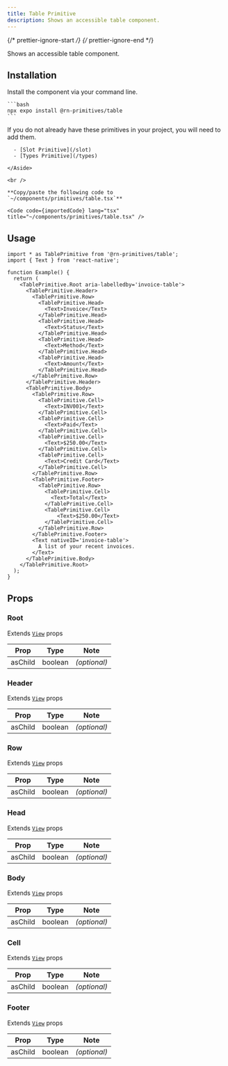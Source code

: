 ```yaml
---
title: Table Primitive
description: Shows an accessible table component.
---
```


{/* prettier-ignore-start */}
{/* prettier-ignore-end */}


Shows an accessible table component.

## Installation

<Tabs>
  <TabItem label="NPM">

  Install the component via your command line.

    ```bash
    npx expo install @rn-primitives/table
    ```

  </TabItem>
  <TabItem label="Manual">
    <Aside title="Uses shared primitives">
      If you do not already have these primitives in your project, you will need to add them.

      - [Slot Primitive](/slot)
      - [Types Primitive](/types)
      
    </Aside>

    <br />

    **Copy/paste the following code to `~/components/primitives/table.tsx`**

    <Code code={importedCode} lang="tsx" title="~/components/primitives/table.tsx" />
  </TabItem>
</Tabs>

## Usage

```tsx
import * as TablePrimitive from '@rn-primitives/table';
import { Text } from 'react-native';

function Example() {
  return (
    <TablePrimitive.Root aria-labelledby='invoice-table'>
      <TablePrimitive.Header>
        <TablePrimitive.Row>
          <TablePrimitive.Head>
            <Text>Invoice</Text>
          </TablePrimitive.Head>
          <TablePrimitive.Head>
            <Text>Status</Text>
          </TablePrimitive.Head>
          <TablePrimitive.Head>
            <Text>Method</Text>
          </TablePrimitive.Head>
          <TablePrimitive.Head>
            <Text>Amount</Text>
          </TablePrimitive.Head>
        </TablePrimitive.Row>
      </TablePrimitive.Header>
      <TablePrimitive.Body>
        <TablePrimitive.Row>
          <TablePrimitive.Cell>
            <Text>INV001</Text>
          </TablePrimitive.Cell>
          <TablePrimitive.Cell>
            <Text>Paid</Text>
          </TablePrimitive.Cell>
          <TablePrimitive.Cell>
            <Text>$250.00</Text>
          </TablePrimitive.Cell>
          <TablePrimitive.Cell>
            <Text>Credit Card</Text>
          </TablePrimitive.Cell>
        </TablePrimitive.Row>
        <TablePrimitive.Footer>
          <TablePrimitive.Row>
            <TablePrimitive.Cell>
              <Text>Total</Text>
            </TablePrimitive.Cell>
            <TablePrimitive.Cell>
                <Text>$250.00</Text>
            </TablePrimitive.Cell>
          </TablePrimitive.Row>
        </TablePrimitive.Footer>
        <Text nativeID='invoice-table'>
          A list of your recent invoices.
        </Text>
      </TablePrimitive.Body>
    </TablePrimitive.Root>
  );
}

```

## Props

### Root

Extends [`View`](https://reactnative.dev/docs/view#props) props

|  Prop   |  Type   |     Note     |
| :-----: | :-----: | :----------: |
| asChild | boolean | _(optional)_ |

### Header

Extends [`View`](https://reactnative.dev/docs/view#props) props

|  Prop   |  Type   |     Note     |
| :-----: | :-----: | :----------: |
| asChild | boolean | _(optional)_ |

### Row

Extends [`View`](https://reactnative.dev/docs/view#props) props

|  Prop   |  Type   |     Note     |
| :-----: | :-----: | :----------: |
| asChild | boolean | _(optional)_ |

### Head

Extends [`View`](https://reactnative.dev/docs/view#props) props

|  Prop   |  Type   |     Note     |
| :-----: | :-----: | :----------: |
| asChild | boolean | _(optional)_ |

### Body

Extends [`View`](https://reactnative.dev/docs/view#props) props

|  Prop   |  Type   |     Note     |
| :-----: | :-----: | :----------: |
| asChild | boolean | _(optional)_ |

### Cell

Extends [`View`](https://reactnative.dev/docs/view#props) props

|  Prop   |  Type   |     Note     |
| :-----: | :-----: | :----------: |
| asChild | boolean | _(optional)_ |

### Footer

Extends [`View`](https://reactnative.dev/docs/view#props) props

|  Prop   |  Type   |     Note     |
| :-----: | :-----: | :----------: |
| asChild | boolean | _(optional)_ |
